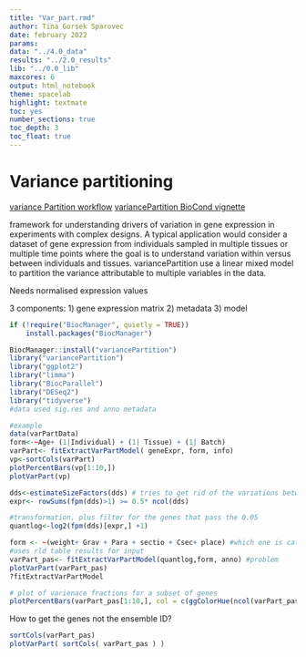 ```yaml
---
title: "Var_part.rmd"
author: Tina Gorsek Sparovec
date: february 2022
params:
data: "../4.0_data"
results: "../2.0_results"
lib: "../0.0_lib"
maxcores: 6
output: html_notebook
theme: spacelab
highlight: textmate
toc: yes
number_sections: true
toc_depth: 3
toc_float: true
---
```



# Variance partitioning 

[variance Partition workflow](https://r.qcbs.ca/workshop10/book-en/variation-partitioning.html)
[variancePartition BioCond vignette](https://www.bioconductor.org/packages/devel/bioc/vignettes/variancePartition/inst/doc/variancePartition.pdf)

framework for understanding drivers of variation
in gene expression in experiments with complex designs. A
typical application would consider a dataset of gene expression from individuals
sampled in multiple tissues or multiple time points where the goal is to understand variation within versus between individuals and tissues. variancePartition
use a linear mixed model to partition the variance attributable to multiple variables in the data. 


Needs normalised expression values

3 components:
1) gene expression matrix
2) metadata
3) model
```r
if (!require("BiocManager", quietly = TRUE))
    install.packages("BiocManager")

BiocManager::install("variancePartition")
library("variancePartition")
library("ggplot2")
library("limma")
library("BiocParallel")
library("DESeq2")
library("tidyverse")
#data used sig.res and anno metadata
```

```r
#example
data(varPartData)
form<-~Age+ (1|Individual) + (1| Tissue) + (1| Batch)
varPart<- fitExtractVarPartModel( geneExpr, form, info)
vp<-sortCols(varPart)
plotPercentBars(vp[1:10,])
plotVarPart(vp)
```

```r
dds<-estimateSizeFactors(dds) # tries to get rid of the variations between samples
expr<- rowSums(fpm(dds)>1) >= 0.5* ncol(dds)

#transformation, plus filter for the genes that pass the 0.05
quantlog<-log2(fpm(dds)[expr,] +1)

form <- ~(weight+ Grav + Para + sectio + Csec+ place) #which one is categorical, fixed or continuous
#uses rld table results for input
varPart_pas<- fitExtractVarPartModel(quantlog,form, anno) #problem
plotVarPart(varPart_pas)
?fitExtractVarPartModel
```
```r
# plot of varienace fractions for a subset of genes
plotPercentBars(varPart_pas[1:10,], col = c(ggColorHue(ncol(varPart_pas) - 1), "grey85"))

```
How to get the genes not the ensemble ID? 

```r
sortCols(varPart_pas)
plotVarPart( sortCols( varPart_pas ) )
```


